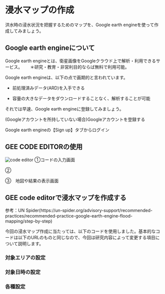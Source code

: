 #  浸水マップの作成

洪水時の浸水状況を把握するためのマップを、Google earth engineを使って作成してみましょう。　　

## Google earth engineについて

Google earth engineとは、衛星画像をGoogleクラウド上で解析・利用できるサービス。　　
＊研究・教育・非営利目的ならば無料で利用可能。　　

Google earth engineは、以下の点で画期的と言われています。　　

+ 前処理済みデータ(ARD)を入手できる　　

+ 容量の大きなデータをダウンロードすることなく、解析することが可能　　

それでは早速、Google earth engineに登録してみましょう。　　

(Googleアカウントを所持していない場合)Googleアカウントを登録する　　

Google earth engineの【Sign up】タブからログイン　


## GEE CODE EDITORの使用　　

![code editor](images/GEE.png)
①コードの入力画面　　

②　　

③　地図や結果の表示画面　　

## GEE code editorで浸水マップを作成する　　

参考：UN Spider(https://un-spider.org/advisory-support/recommended-practices/recommended-practice-google-earth-engine-flood-mapping/step-by-step)  

今回の浸水マップ作成に当たっては、以下のコードを使用しました。基本的なコードは以下のURLのものと同じなので、今回は研究内容によって変更する項目について説明します。

### 対象エリアの設定

### 対象日時の設定　　

### 各種設定


